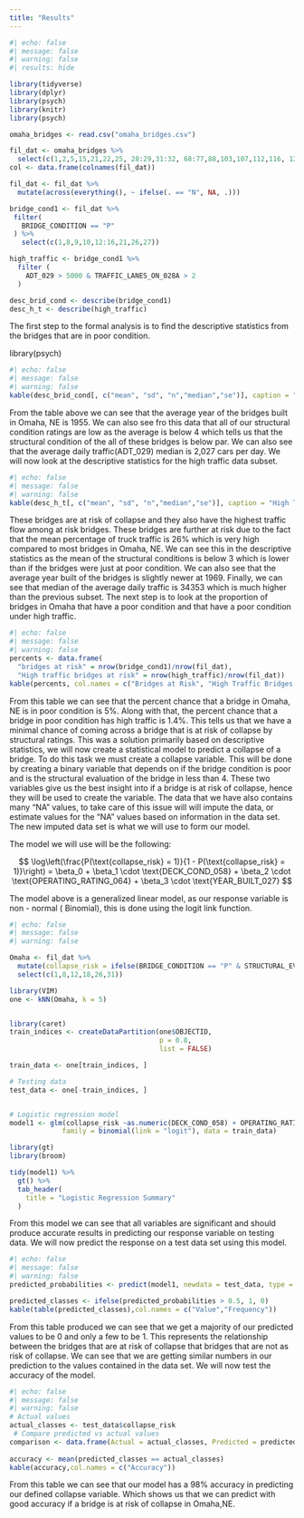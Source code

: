 ```yaml
---
title: "Results"
---
```


```r
#| echo: false
#| message: false
#| warning: false
#| results: hide

library(tidyverse)
library(dplyr)
library(psych)
library(knitr)
library(psych)

omaha_bridges <- read.csv("omaha_bridges.csv")

fil_dat <- omaha_bridges %>%
  select(c(1,2,5,15,21,22,25, 28:29,31:32, 68:77,88,103,107,112,116, 122:125))
col <- data.frame(colnames(fil_dat))

fil_dat <- fil_dat %>%
  mutate(across(everything(), ~ ifelse(. == "N", NA, .)))

bridge_cond1 <- fil_dat %>%
 filter(
   BRIDGE_CONDITION == "P"
 ) %>%
   select(c(1,8,9,10,12:16,21,26,27))

high_traffic <- bridge_cond1 %>%
  filter (
    ADT_029 > 5000 & TRAFFIC_LANES_ON_028A > 2
  )

desc_brid_cond <- describe(bridge_cond1)
desc_h_t <- describe(high_traffic)
```

The first step to the formal analysis is to find the descriptive statistics from the bridges that are in poor condition.

library(psych)

```r
#| echo: false
#| message: false
#| warning: false
kable(desc_brid_cond[, c("mean", "sd", "n","median","se")], caption = "Bridges with Poor Rating Descriptive Statistics")


```

From the table above we can see that the average year of the bridges built in Omaha, NE is 1955. We can also see fro this data that all of our structural condition ratings are low as the average is below 4 which tells us that the structural condition of the all of these bridges is below par. We can also see that the average daily traffic(ADT_029) median is 2,027 cars per day. We will now look at the descriptive statistics for the high traffic data subset.

```r
#| echo: false
#| message: false
#| warning: false
kable(desc_h_t[, c("mean", "sd", "n","median","se")], caption = "High Traffic Bridges with a Rating of Poor")
```

These bridges are at risk of collapse and they also have the highest traffic flow among at risk bridges. These bridges are further at risk due to the fact that the mean percentage of truck traffic is 26% which is very high compared to most bridges in Omaha, NE. We can see this in the descriptive statistics as the mean of the structural conditions is below 3 which is lower than if the bridges were just at poor condition. We can also see that the average year built of the bridges is slightly newer at 1969. Finally, we can see that median of the average daily traffic is 34353 which is much higher than the previous subset. The next step is to look at the proportion of bridges in Omaha that have a poor condition and that have a poor condition under high traffic.

```r
#| echo: false
#| message: false
#| warning: false
percents <- data.frame(
  "bridges at risk" = nrow(bridge_cond1)/nrow(fil_dat),
  "High traffic bridges at risk" = nrow(high_traffic)/nrow(fil_dat))
kable(percents, col.names = c("Bridges at Risk", "High Traffic Bridges at Risk"))
```

From this table we can see that the percent chance that a bridge in Omaha, NE is in poor condition is 5%. Along with that, the percent chance that a bridge in poor condition has high traffic is 1.4%. This tells us that we have a minimal chance of coming across a bridge that is at risk of collapse by structural ratings. This was a solution primarily based on descriptive statistics, we will now create a statistical model to predict a collapse of a bridge. To do this task we must create a collapse variable. This will be done by creating a binary variable that depends on if the bridge condition is poor and is the structural evaluation of the bridge in less than 4. These two variables give us the best insight into if a bridge is at risk of collapse, hence they will be used to create the variable. The data that we have also contains many "NA" values, to take care of this issue will will impute the data, or estimate values for the "NA" values based on information in the data set. The new imputed data set is what we will use to form our model.

The model we will use will be the following:

$$
\log\left(\frac{P(\text{collapse_risk} = 1)}{1 - P(\text{collapse_risk} = 1)}\right) 
= \beta_0 + \beta_1 \cdot \text{DECK_COND_058} + \beta_2 \cdot \text{OPERATING_RATING_064} 
+ \beta_3 \cdot \text{YEAR_BUILT_027}
$$

The model above is a generalized linear model, as our response variable is non - normal ( Binomial), this is done using the logit link function.

```r
#| echo: false
#| message: false
#| warning: false

Omaha <- fil_dat %>%
  mutate(collapse_risk = ifelse(BRIDGE_CONDITION == "P" & STRUCTURAL_EVAL_067 <= 4, 1, 0)) %>%
  select(c(1,8,12,18,26,31))

library(VIM)
one <- kNN(Omaha, k = 5)


library(caret)
train_indices <- createDataPartition(one$OBJECTID, 
                                     p = 0.8, 
                                     list = FALSE)

train_data <- one[train_indices, ]

# Testing data
test_data <- one[-train_indices, ]


# Logistic regression model
model1 <- glm(collapse_risk ~as.numeric(DECK_COND_058) + OPERATING_RATING_064 + as.numeric(YEAR_BUILT_027), 
             family = binomial(link = "logit"), data = train_data)

library(gt)
library(broom)

tidy(model1) %>%
  gt() %>%
  tab_header(
    title = "Logistic Regression Summary"
  )

```

From this model we can see that all variables are significant and should produce accurate results in predicting our response variable on testing data. We will now predict the response on a test data set using this model.

```r
#| echo: false
#| message: false
#| warning: false
predicted_probabilities <- predict(model1, newdata = test_data, type = "response")

predicted_classes <- ifelse(predicted_probabilities > 0.5, 1, 0)
kable(table(predicted_classes),col.names = c("Value","Frequency"))

```

From this table produced we can see that we get a majority of our predicted values to be 0 and only a few to be 1. This represents the relationship between the bridges that are at risk of collapse that bridges that are not as risk of collapse. We can see that we are getting similar numbers in our prediction to the values contained in the data set. We will now test the accuracy of the model.

```r
#| echo: false
#| message: false
#| warning: false
# Actual values
actual_classes <- test_data$collapse_risk
 # Compare predicted vs actual values
comparison <- data.frame(Actual = actual_classes, Predicted = predicted_classes)
 
accuracy <- mean(predicted_classes == actual_classes)
kable(accuracy,col.names = c("Accuracy"))
```

From this table we can see that our model has a 98% accuracy in predicting our defined collapse variable. Which shows us that we can predict with good accuracy if a bridge is at risk of collapse in Omaha,NE.
